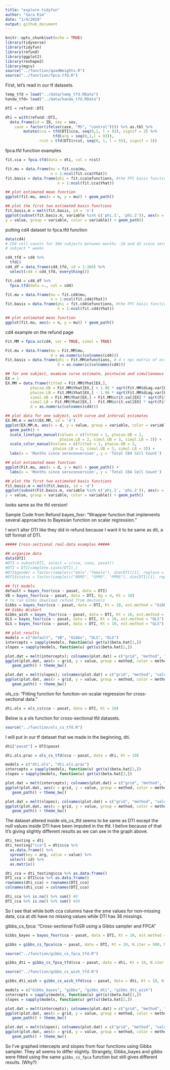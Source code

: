 ```yaml
---
title: "explore tidyfun"
author: "Sara Kim"
date: "1/4/2019"
output: github_document
---
```


```r
knitr::opts_chunk$set(echo = TRUE)
library(tidyverse)
library(tidyfun)
library(refund)
library(ggplot2)
library(reshape2)
library(mgcv)
source("../function/quadWeights.R")
source("../function/fpca.tfd.R")
```

First, let's read in our tf datasets.
```r
temp_tfd = load("../data/temp_tfd.RData")
handw_tfd= load("../data/handw_tfd.RData")

DTI = refund::DTI

dti = with(refund::DTI, 
  data.frame(id = ID, sex = sex, 
    case = factor(ifelse(case, "MS", "control")))) %>% as.tbl %>% 
        mutate(cca = tfd(DTI$cca, seq(0,1, l = 93), signif = 2) %>%
                     tfd(arg = seq(0,1,l = 93)),
               rcst = tfd(DTI$rcst, seq(0, 1, l = 55), signif = 3))
```

fpca.tfd function examples
```r
fit.cca = fpca.tfd(data = dti, col = rcst)

fit.mu = data.frame(mu = fit.cca$mu,
                    n = 1:ncol(fit.cca$Yhat))
fit.basis = data.frame(phi = fit.cca$efunctions, #the FPC basis functions.
                       n = 1:ncol(fit.cca$Yhat))

## plot estimated mean function
ggplot(fit.mu, aes(x = n, y = mu)) + geom_path() 

## plot the first two estimated basis functions
fit.basis.m = melt(fit.basis, id = 'n')
ggplot(subset(fit.basis.m, variable %in% c('phi.1', 'phi.2')), aes(x = n,
y = value, group = variable, color = variable)) + geom_path()

```

putting cd4 dataset to fpca.tfd function

```r
data(cd4)
# CD4 cell counts for 366 subjects between months -18 and 42 since seroconversion. Each subject's observations are contained in a single row.
# subject * weeks

cd4_tfd = cd4 %>%
  tfd()
cd4_df = data_frame(cd4_tfd, id = 1:366) %>%
  select(cd4 = cd4_tfd, everything())

fit.cd4 = cd4_df %>%
  fpca.tfd(data =., col = cd4)

fit.mu = data.frame(mu = fit.cd4$mu,
                    n = 1:ncol(fit.cd4$Yhat))
fit.basis = data.frame(phi = fit.cd4$efunctions, #the FPC basis functions.
                       n = 1:ncol(fit.cd4$Yhat))

## plot estimated mean function
ggplot(fit.mu, aes(x = n, y = mu)) + geom_path() 
```

cd4 example on the refund page
```r
Fit.MM = fpca.sc(cd4, var = TRUE, simul = TRUE)

Fit.mu = data.frame(mu = Fit.MM$mu,
                    d = as.numeric(colnames(cd4)))
Fit.basis = data.frame(phi = Fit.MM$efunctions, # d × npc matrix of estimated eigenfunctions of the functional covariance, i.e., the FPC basis functions.
                       d = as.numeric(colnames(cd4)))

## for one subject, examine curve estimate, pointwise and simultaneous itervals
EX = 1
EX.MM = data.frame(fitted = Fit.MM$Yhat[EX,],
           ptwise.UB = Fit.MM$Yhat[EX,] + 1.96 * sqrt(Fit.MM$diag.var[EX,]),
           ptwise.LB = Fit.MM$Yhat[EX,] - 1.96 * sqrt(Fit.MM$diag.var[EX,]),
           simul.UB = Fit.MM$Yhat[EX,] + Fit.MM$crit.val[EX] * sqrt(Fit.MM$diag.var[EX,]),
           simul.LB = Fit.MM$Yhat[EX,] - Fit.MM$crit.val[EX] * sqrt(Fit.MM$diag.var[EX,]),
           d = as.numeric(colnames(cd4)))

## plot data for one subject, with curve and interval estimates
EX.MM.m = melt(EX.MM, id = 'd')
ggplot(EX.MM.m, aes(x = d, y = value, group = variable, color = variable, linetype = variable)) +
  geom_path() +
  scale_linetype_manual(values = c(fitted = 1, ptwise.UB = 2,
                        ptwise.LB = 2, simul.UB = 3, simul.LB = 3)) +
  scale_color_manual(values = c(fitted = 1, ptwise.UB = 2,
                     ptwise.LB = 2, simul.UB = 3, simul.LB = 3)) +
  labs(x = 'Months since seroconversion', y = 'Total CD4 Cell Count')

## plot estimated mean function
ggplot(Fit.mu, aes(x = d, y = mu)) + geom_path() +
  labs(x = 'Months since seroconversion', y = 'Total CD4 Cell Count')

## plot the first two estimated basis functions
Fit.basis.m = melt(Fit.basis, id = 'd')
ggplot(subset(Fit.basis.m, variable %in% c('phi.1', 'phi.2')), aes(x = d,
y = value, group = variable, color = variable)) + geom_path()

```
looks same as the tfd version!

Sample Code from Refund
bayes_fosr:
"Wrapper function that implements several approaches to Bayesian function on scalar regression."

I won't alter DTI like they did in refund because I want it to be same as dti, a tdf format of DTI.
```r
##### Cross-sectional real-data examples #####

## organize data
data(DTI)
#DTI = subset(DTI, select = c(cca, case, pasat))
#DTI = DTI[complete.cases(DTI),]
#DTI$gender = factor(sample(c("male","female"), dim(DTI)[1], replace = TRUE))
#DTI$status = factor(sample(c("RRMS", "SPMS", "PPMS"), dim(DTI)[1], replace = TRUE))

## fit models
default = bayes_fosr(cca ~ pasat, data = DTI)
VB = bayes_fosr(cca ~ pasat, data = DTI, Kp = 4, Kt = 10)
# to run Gibbs download refund from devtools
Gibbs = bayes_fosr(cca ~ pasat, data = DTI, Kt = 10, est.method = "Gibbs", cov.method = "FPCA", N.iter = 500, N.burn = 200)
## Gibbs Wishart
Gibbs_wish = bayes_fosr(cca ~ pasat, data = DTI, Kt = 10, est.method = "Gibbs", cov.method = "Wishart", N.iter = 500, N.burn = 200)
OLS = bayes_fosr(cca ~ pasat, data = DTI, Kt = 10, est.method = "OLS")
GLS = bayes_fosr(cca ~ pasat, data = DTI, Kt = 10, est.method = "GLS")

## plot results
models = c("default", "VB", "Gibbs", "OLS", "GLS")
intercepts = sapply(models, function(u) get(u)$beta.hat[1,])
slopes = sapply(models, function(u) get(u)$beta.hat[2,])

plot.dat = melt(intercepts); colnames(plot.dat) = c("grid", "method", "value")
ggplot(plot.dat, aes(x = grid, y = value, group = method, color = method)) + 
   geom_path() + theme_bw()

plot.dat = melt(slopes); colnames(plot.dat) = c("grid", "method", "value")
ggplot(plot.dat, aes(x = grid, y = value, group = method, color = method)) + 
   geom_path() + theme_bw()
```

ols_cs:
"Fitting function for function-on-scalar regression for cross-sectional data."
```r
dti.ols = ols_cs(cca ~ pasat, data = DTI, Kt = 10)
```

Below is a ols function for cross-sectional tfd datasets.
```r
source("../function/ols_cs_tfd.R")
```

I will put in our tf dataset that we made in the beginning, dti.

```r
dti["pasat"] = DTI$pasat

dti.ols.prac = ols_cs_tfd(cca ~ pasat, data = dti, Kt = 10)

models = c("dti.ols", "dti.ols.prac")
intercepts = sapply(models, function(u) get(u)$beta.hat[1,])
slopes = sapply(models, function(u) get(u)$beta.hat[2,])

plot.dat = melt(intercepts); colnames(plot.dat) = c("grid", "method", "value")
ggplot(plot.dat, aes(x = grid, y = value, group = method, color = method)) + 
   geom_path() + theme_bw()

plot.dat = melt(slopes); colnames(plot.dat) = c("grid", "method", "value")
ggplot(plot.dat, aes(x = grid, y = value, group = method, color = method)) + 
   geom_path() + theme_bw()
```

The dataset altered inside ols_cs_tfd seems to be same as DTI except the null values inside DTI have been imputed in the tfd. I belive because of that It's giving slightly different results as we can see in the graph above. 

```r
dti_testing = dti
dti_testing["cca"] = dti$cca %>% 
  as.data.frame() %>%
  spread(key = arg, value = value) %>%
  select(-id) %>%
  as.matrix() 

dti_cca = dti_testing$cca %>% as.data.frame()
DTI_cca = DTI$cca %>% as.data.frame()
rownames(dti_cca) = rownames(DTI_cca)
colnames(dti_cca) = colnames(DTI_cca)

dti_cca %>% is.na() %>% sum() #0 
DTI_cca %>% is.na() %>% sum() #36
```

So I see that while both cca columns have the sme values for non-missing data, cca at dti have no missing values while DTI has 36 missings.

gibbs_cs_fpca:
"Cross-sectional FoSR using a Gibbs sampler and FPCA"
```r
Gibbs_bayes = bayes_fosr(cca ~ pasat, data = DTI, Kt = 10, est.method = "Gibbs", cov.method = "FPCA", N.iter = 500, N.burn = 200)

gibbs = gibbs_cs_fpca(cca ~ pasat, data = DTI, Kt = 10, N.iter = 500, N.burn = 200)
```

```r
source("../function/gibbs_cs_fpca_tfd.R")
```

```r
gibbs_dti = gibbs_cs_fpca_tfd(cca ~ pasat, data = dti, Kt = 10, N.iter = 500, N.burn = 200)
```

```r
source("../function/gibbs_cs_wish_tfd.R")
```

```r
gibbs_dti_wish = gibbs_cs_wish_tfd(cca ~ pasat, data = dti, Kt = 10, N.iter = 500, N.burn = 200)
```

```r
models = c("Gibbs_bayes", "gibbs", "gibbs_dti", "gibbs_dti_wish")
intercepts = sapply(models, function(u) get(u)$beta.hat[1,])
slopes = sapply(models, function(u) get(u)$beta.hat[2,])

plot.dat = melt(intercepts); colnames(plot.dat) = c("grid", "method", "value")
ggplot(plot.dat, aes(x = grid, y = value, group = method, color = method)) + 
   geom_path() + theme_bw()

plot.dat = melt(slopes); colnames(plot.dat) = c("grid", "method", "value")
ggplot(plot.dat, aes(x = grid, y = value, group = method, color = method)) + 
   geom_path() + theme_bw()
```

So I've graphed intercepts and slopes from four functions using Gibbs sampler. They all seems to differ slightly. Strangely, Gibbs_bayes and gibbs were fitted using the same `gibbs_cs_fpca` function but still gives different results. (Why?)